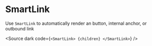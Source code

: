 
<Meta title="Components/SmartLink" component={SmartLink} />

# SmartLink

Use `SmartLink` to automatically render an button, internal anchor, or outbound link

<Source dark code={`
  <SmartLink>
    {children}
  </SmartLink>
`} />

<Props of={SmartLink} />
